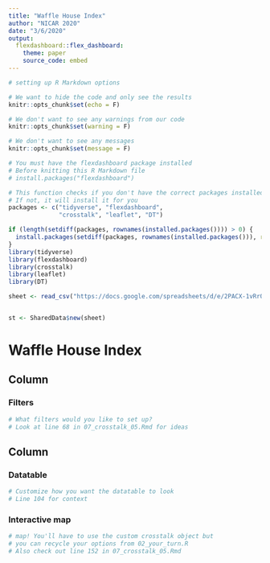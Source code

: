 ```yaml
---
title: "Waffle House Index"
author: "NICAR 2020"
date: "3/6/2020"
output:
  flexdashboard::flex_dashboard:
    theme: paper
    source_code: embed
---
```



```r
# setting up R Markdown options

# We want to hide the code and only see the results
knitr::opts_chunk$set(echo = F)

# We don't want to see any warnings from our code
knitr::opts_chunk$set(warning = F)

# We don't want to see any messages
knitr::opts_chunk$set(message = F)
```

```r
# You must have the flexdashboard package installed
# Before knitting this R Markdown file
# install.packages("flexdashboard")

# This function checks if you don't have the correct packages installed yet
# If not, it will install it for you
packages <- c("tidyverse", "flexdashboard",
              "crosstalk", "leaflet", "DT")

if (length(setdiff(packages, rownames(installed.packages()))) > 0) {
  install.packages(setdiff(packages, rownames(installed.packages())), repos = "http://cran.us.r-project.org")  
}
library(tidyverse)
library(flexdashboard)
library(crosstalk)  
library(leaflet)   
library(DT) 
```

```r
sheet <- read_csv("https://docs.google.com/spreadsheets/d/e/2PACX-1vRrObtIYokP-AywK_A33uF2phYvbBhi-lZxNndqngrB9U2srj_1iWBlLdUWBKisjlUIAqZSSeEr1VXy/pub?output=csv")


st <- SharedData$new(sheet)
```

Waffle House Index {data-icon="ion-stats-bars"}
=====================================  

Column {data-width=200}
-------------------------------------

### Filters

```r
# What filters would you like to set up?
# Look at line 68 in 07_crosstalk_05.Rmd for ideas

```


Column {data-width=800}
-------------------------------------

### Datatable

```r
# Customize how you want the datatable to look
# Line 104 for context

```


### Interactive map

```r
# map! You'll have to use the custom crosstalk object but
# you can recycle your options from 02_your_turn.R
# Also check out line 152 in 07_crosstalk_05.Rmd
```
